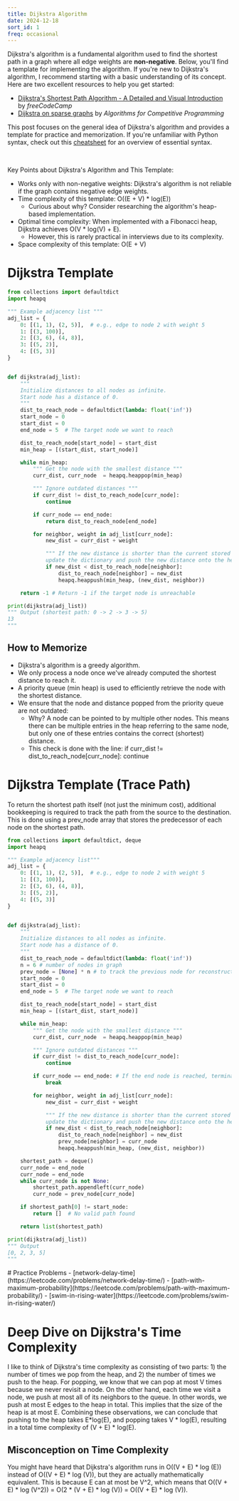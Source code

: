 ```yaml
---
title: Dijkstra Algorithm
date: 2024-12-18
sort_id: 1
freq: occasional
---
```


Dijkstra's algorithm is a fundamental algorithm used to find the shortest path in a graph where all edge weights are **non-negative**. Below, you'll find a template for implementing the algorithm. If you're new to Dijkstra's algorithm, I recommend starting with a basic understanding of its concept. Here are two excellent resources to help you get started:

- [Dijkstra's Shortest Path Algorithm - A Detailed and Visual Introduction](https://www.freecodecamp.org/news/dijkstras-shortest-path-algorithm-visual-introduction/) by _freeCodeCamp_
- [Dijkstra on sparse graphs](https://cp-algorithms.com/graph/dijkstra_sparse.html) by _Algorithms for Competitive Programming_

This post focuses on the general idea of Dijkstra's algorithm and provides a template for practice and memorization. If you're unfamiliar with Python syntax, check out this [cheatsheet](/interview-guide/Python%20Coding%20Interview%20Cheat%20Sheet) for an overview of essential syntax.

<HelpMemorizeMessage />

<br />

<ImportantMessage>

Key Points about Dijkstra's Algorithm and This Template:

- Works only with non-negative weights: Dijkstra's algorithm is not reliable if the graph contains negative edge weights.
- Time complexity of this template: <InlineCode>O((E + V) \* log(E))</InlineCode>
  - Curious about why? Consider researching the algorithm's heap-based implementation.
- Optimal time complexity: When implemented with a Fibonacci heap, Dijkstra achieves <InlineCode>O(V \* log(V) + E)</InlineCode>.
  - However, this is rarely practical in interviews due to its complexity.
- Space complexity of this template: <InlineCode>O(E + V)</InlineCode>

</ImportantMessage>

# Dijkstra Template

<CustomImage
  src="/images/dijkstra_demo.png"
  alt="dijkstra_demo.png"
  height={231}
  width={500}
  caption="The adjacency list in the template will be based on this figure"
/>

```python showLineNumbers
from collections import defaultdict
import heapq

""" Example adjacency list """
adj_list = {
    0: [(1, 1), (2, 5)],  # e.g., edge to node 2 with weight 5
    1: [(3, 100)],
    2: [(3, 6), (4, 8)],
    3: [(5, 2)],
    4: [(5, 3)]
}


def dijkstra(adj_list):
    """
    Initialize distances to all nodes as infinite.
    Start node has a distance of 0.
    """
    dist_to_reach_node = defaultdict(lambda: float('inf'))
    start_node = 0
    start_dist = 0
    end_node = 5  # The target node we want to reach

    dist_to_reach_node[start_node] = start_dist
    min_heap = [(start_dist, start_node)]

    while min_heap:
        """ Get the node with the smallest distance """
        curr_dist, curr_node  = heapq.heappop(min_heap)

        """ Ignore outdated distances """
        if curr_dist != dist_to_reach_node[curr_node]:
            continue

        if curr_node == end_node:
            return dist_to_reach_node[end_node]

        for neighbor, weight in adj_list[curr_node]:
            new_dist = curr_dist + weight

            """ If the new distance is shorter than the current stored one,
            update the dictionary and push the new distance onto the heap. """
            if new_dist < dist_to_reach_node[neighbor]:
                dist_to_reach_node[neighbor] = new_dist
                heapq.heappush(min_heap, (new_dist, neighbor))

    return -1 # Return -1 if the target node is unreachable

print(dijkstra(adj_list))
""" Output (shortest path: 0 -> 2 -> 3 -> 5)
13
"""
```

## How to Memorize

- Dijkstra's algorithm is a greedy algorithm.
- We only process a node once we've already computed the shortest distance to reach it.
- A priority queue (min heap) is used to efficiently retrieve the node with the shortest distance.
- We ensure that the node and distance popped from the priority queue are not outdated:
  - Why? A node can be pointed to by multiple other nodes. This means there can be multiple entries in the heap referring to the same node, but only one of these entries contains the correct (shortest) distance.
  - This check is done with the line: <InlineCode>if curr_dist != dist_to_reach_node[curr_node]: continue</InlineCode>

# Dijkstra Template (Trace Path)

To return the shortest path itself (not just the minimum cost), additional bookkeeping is required to track the path from the source to the destination. This is done using a prev_node array that stores the predecessor of each node on the shortest path.

```python {20,38,46,50-60} showLineNumbers
from collections import defaultdict, deque
import heapq

""" Example adjacency list"""
adj_list = {
    0: [(1, 1), (2, 5)],  # e.g., edge to node 2 with weight 5
    1: [(3, 100)],
    2: [(3, 6), (4, 8)],
    3: [(5, 2)],
    4: [(5, 3)]
}


def dijkstra(adj_list):
    """
    Initialize distances to all nodes as infinite.
    Start node has a distance of 0.
    """
    dist_to_reach_node = defaultdict(lambda: float('inf'))
    n = 6 # number of nodes in graph
    prev_node = [None] * n # to track the previous node for reconstructing the path
    start_node = 0
    start_dist = 0
    end_node = 5  # The target node we want to reach

    dist_to_reach_node[start_node] = start_dist
    min_heap = [(start_dist, start_node)]

    while min_heap:
        """ Get the node with the smallest distance """
        curr_dist, curr_node  = heapq.heappop(min_heap)

        """ Ignore outdated distances """
        if curr_dist != dist_to_reach_node[curr_node]:
            continue

        if curr_node == end_node: # If the end node is reached, terminate early
            break

        for neighbor, weight in adj_list[curr_node]:
            new_dist = curr_dist + weight

            """ If the new distance is shorter than the current stored one,
            update the dictionary and push the new distance onto the heap. """
            if new_dist < dist_to_reach_node[neighbor]:
                dist_to_reach_node[neighbor] = new_dist
                prev_node[neighbor] = curr_node
                heapq.heappush(min_heap, (new_dist, neighbor))

    shortest_path = deque()
    curr_node = end_node
    curr_node = end_node
    while curr_node is not None:
        shortest_path.appendleft(curr_node)
        curr_node = prev_node[curr_node]

    if shortest_path[0] != start_node:
        return []  # No valid path found

    return list(shortest_path)

print(dijkstra(adj_list))
""" Output
[0, 2, 3, 5]
"""
```

<PracticeProblems>
# Practice Problems
- [network-delay-time](https://leetcode.com/problems/network-delay-time/)
- [path-with-maximum-probability](https://leetcode.com/problems/path-with-maximum-probability/)
- [swim-in-rising-water](https://leetcode.com/problems/swim-in-rising-water/)

</PracticeProblems>

# Deep Dive on Dijkstra's Time Complexity

I like to think of Dijkstra's time complexity as consisting of two parts: 1) the number of times we pop from the heap, and 2) the number of times we push to the heap. For popping, we know that we can pop at most V times because we never revisit a node. On the other hand, each time we visit a node, we push at most all of its neighbors to the queue. In other words, we push at most E edges to the heap in total. This implies that the size of the heap is at most E. Combining these observations, we can conclude that pushing to the heap takes <InlineCode>E\*log(E)</InlineCode>, and popping takes <InlineCode>V \* log(E)</InlineCode>, resulting in a total time complexity of <InlineCode>(V + E) \* log(E)</InlineCode>.

## Misconception on Time Complexity

You might have heard that Dijkstra's algorithm runs in <InlineCode>O((V + E) \* log (E))</InlineCode> instead of <InlineCode>O((V + E) \* log (V))</InlineCode>, but they are actually mathematically equivalent. This is because E can at most be V^2, which means that <InlineCode>O((V + E) \* log (V^2)) = O(2 \* (V + E) \* log (V)) = O((V + E) \* log (V))</InlineCode>.
